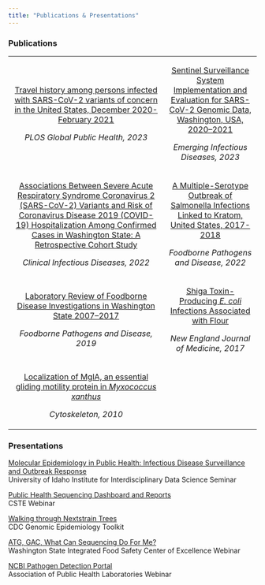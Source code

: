 ```yaml
---
title: "Publications & Presentations"
---
```


### Publications

+:-------------------------------------------------------------------------------------------------------------------------------------------------------------------------------------------------------------------------------------------------------------------------:+:-------------------------------------------------------------------------------------------------------------------------------------------------------------:+
| [Travel history among persons infected with SARS-CoV-2 variants of concern in the United States, December 2020-February 2021](https://doi.org/10.1371/journal.pgph.0001252)                                                                                               | [Sentinel Surveillance System Implementation and Evaluation for SARS-CoV-2 Genomic Data, Washington, USA, 2020--2021](https://doi.org/10.3201/eid2902.221482) |
|                                                                                                                                                                                                                                                                           |                                                                                                                                                               |
| *PLOS Global Public Health, 2023*                                                                                                                                                                                                                                         | *Emerging Infectious Diseases, 2023*                                                                                                                          |
+---------------------------------------------------------------------------------------------------------------------------------------------------------------------------------------------------------------------------------------------------------------------------+---------------------------------------------------------------------------------------------------------------------------------------------------------------+
| [Associations Between Severe Acute Respiratory Syndrome Coronavirus 2 (SARS-CoV-2) Variants and Risk of Coronavirus Disease 2019 (COVID-19) Hospitalization Among Confirmed Cases in Washington State: A Retrospective Cohort Study](https://doi.org/10.1093/cid/ciac279) | [A Multiple-Serotype Outbreak of Salmonella Infections Linked to Kratom, United States, 2017-2018](https://doi.org/10.1089/fpd.2022.0013)                     |
|                                                                                                                                                                                                                                                                           |                                                                                                                                                               |
| *Clinical Infectious Diseases, 2022*                                                                                                                                                                                                                                      | *Foodborne Pathogens and Disease, 2022*                                                                                                                       |
+---------------------------------------------------------------------------------------------------------------------------------------------------------------------------------------------------------------------------------------------------------------------------+---------------------------------------------------------------------------------------------------------------------------------------------------------------+
| [Laboratory Review of Foodborne Disease Investigations in Washington State 2007--2017](https://doi.org/10.1089/fpd.2018.2592)                                                                                                                                             | [Shiga Toxin-Producing *E. coli* Infections Associated with Flour](https://doi.org/10.1056/NEJMoa1615910)                                                     |
|                                                                                                                                                                                                                                                                           |                                                                                                                                                               |
| *Foodborne Pathogens and Disease, 2019*                                                                                                                                                                                                                                   | *New England Journal of Medicine, 2017*                                                                                                                       |
+---------------------------------------------------------------------------------------------------------------------------------------------------------------------------------------------------------------------------------------------------------------------------+---------------------------------------------------------------------------------------------------------------------------------------------------------------+
| [Localization of MglA, an essential gliding motility protein in *Myxococcus xanthus*](https://doi.org/10.1002/cm.20447)                                                                                                                                                   |                                                                                                                                                               |
|                                                                                                                                                                                                                                                                           |                                                                                                                                                               |
| *Cytoskeleton, 2010*                                                                                                                                                                                                                                                      |                                                                                                                                                               |
+---------------------------------------------------------------------------------------------------------------------------------------------------------------------------------------------------------------------------------------------------------------------------+---------------------------------------------------------------------------------------------------------------------------------------------------------------+

### Presentations

[Molecular Epidemiology in Public Health: Infectious Disease Surveillance and Outbreak Response](https://www.youtube.com/watch?v=2EX9l30bWFU)\
University of Idaho Institute for Interdisciplinary Data Science Seminar

[Public Health Sequencing Dashboard and Reports](https://drive.google.com/file/d/1Pu9Zm-Gh0dcAOtEheu4OSTJXRan__B8a/view?usp=drive_link)\
CSTE Webinar

[Walking through Nextstrain Trees](https://www.youtube.com/watch?v=lFmtfnDGbo4)\
CDC Genomic Epidemiology Toolkit

[ATG, GAC, What Can Sequencing Do For Me?](https://www.youtube.com/watch?v=CUznUQINlKk)\
Washington State Integrated Food Safety Center of Excellence Webinar

[NCBI Pathogen Detection Portal](https://vimeo.com/657580470/de0cf5786a)\
Association of Public Health Laboratories Webinar
